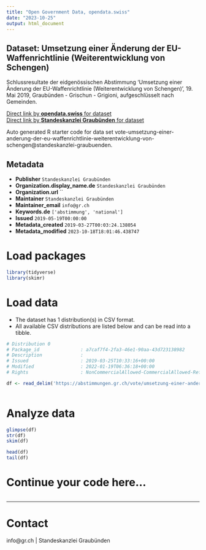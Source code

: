 ```yaml
---
title: "Open Government Data, opendata.swiss"
date: "2023-10-25"
output: html_document
---
```


## Dataset: Umsetzung einer Änderung der EU-Waffenrichtlinie (Weiterentwicklung von Schengen)

Schlussresultate der eidgenössischen Abstimmung 'Umsetzung einer Änderung der EU-Waffenrichtlinie (Weiterentwicklung von Schengen)', 19. Mai 2019, Graubünden - Grischun - Grigioni, aufgeschlüsselt nach Gemeinden.

[Direct link by **opendata.swiss** for dataset](https://opendata.swiss/de/dataset/umsetzung-einer-anderung-der-eu-waffenrichtlinie-weiterentwicklung-von-schengen)<br>
[Direct link by **Standeskanzlei Graubünden** for dataset](https://abstimmungen.gr.ch/vote/umsetzung-einer-anderung-der-eu-waffenrichtlinie-weiterentwicklung-von-schengen/data)

Auto generated R starter code for data set vote-umsetzung-einer-anderung-der-eu-waffenrichtlinie-weiterentwicklung-von-schengen@standeskanzlei-graubuenden.

## Metadata

- **Publisher** `Standeskanzlei Graubünden`
- **Organization.display_name.de** `Standeskanzlei Graubünden`
- **Organization.url** ``
- **Maintainer** `Standeskanzlei Graubünden`
- **Maintainer_email** `info@gr.ch`
- **Keywords.de** `['abstimmung', 'national']`
- **Issued** `2019-05-19T00:00:00`
- **Metadata_created** `2019-03-27T00:03:24.138054`
- **Metadata_modified** `2023-10-18T18:01:46.438747`


# Load packages

```r

library(tidyverse)
library(skimr)

```

# Load data

-   The dataset has 1 distribution(s) in CSV format.
-   All available CSV distributions are listed below and can be read into a tibble.

```r

# Distribution 0
# Package_id               : a7caf7f4-2fa3-46e1-90aa-43d723138982
# Description              : 
# Issued                   : 2019-03-25T10:33:16+00:00
# Modified                 : 2022-01-19T06:36:18+00:00
# Rights                   : NonCommercialAllowed-CommercialAllowed-ReferenceRequired

df <- read_delim('https://abstimmungen.gr.ch/vote/umsetzung-einer-anderung-der-eu-waffenrichtlinie-weiterentwicklung-von-schengen/data-csv')



```

# Analyze data

```r

glimpse(df)
str(df)
skim(df)

head(df)
tail(df)

```

# Continue your code here...

```r

```

------------------------------------------------------------------------

# Contact

info@gr.ch | Standeskanzlei Graubünden
